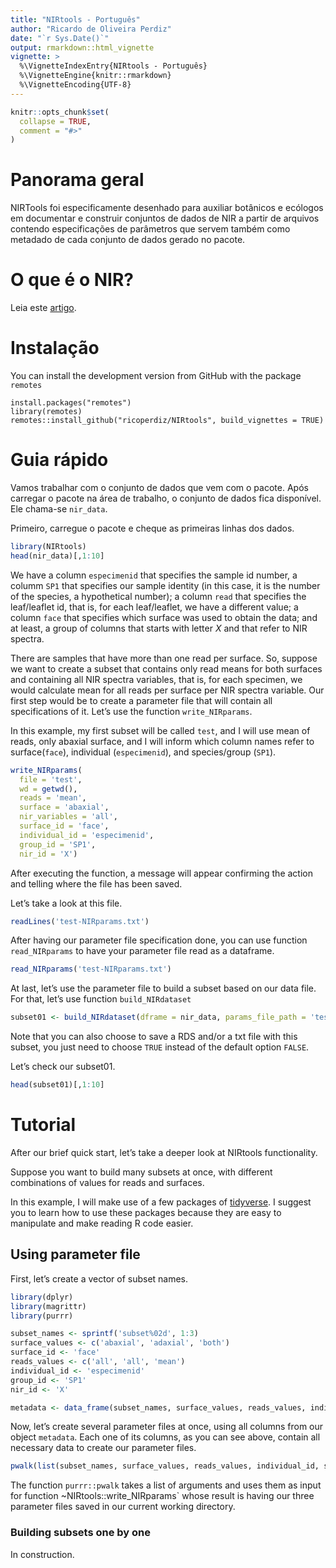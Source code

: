 ```yaml
---
title: "NIRtools - Português"
author: "Ricardo de Oliveira Perdiz"
date: "`r Sys.Date()`"
output: rmarkdown::html_vignette
vignette: >
  %\VignetteIndexEntry{NIRtools - Português}
  %\VignetteEngine{knitr::rmarkdown}
  %\VignetteEncoding{UTF-8}
---
```


```r
knitr::opts_chunk$set(
  collapse = TRUE,
  comment = "#>"
)
```

# Panorama geral

NIRTools foi especificamente desenhado para auxiliar botânicos e ecólogos em documentar e construir conjuntos de dados de NIR a partir de arquivos contendo especificações de parâmetros que servem também como metadado de cada conjunto de dados gerado no pacote.


# O que é o NIR?

Leia este [artigo](http://www.scielo.br/scielo.php?script=sci_arttext&pid=S0103-50532003000200006).

# Instalação

You can install the development version from GitHub with the package `remotes`

```
install.packages("remotes")
library(remotes)
remotes::install_github("ricoperdiz/NIRtools", build_vignettes = TRUE)
```

# Guia rápido

Vamos trabalhar com o conjunto de dados que vem com o pacote. Após carregar o pacote na área de trabalho, o conjunto de dados fica disponível. Ele chama-se `nir_data`.

Primeiro, carregue o pacote e cheque as primeiras linhas dos dados.

```r
library(NIRtools)
head(nir_data)[,1:10]
```

We have a column `especimenid` that specifies the sample id number, a columm `SP1` that specifies our sample identity (in this case, it is the number of the species, a hypothetical number); a column `read` that specifies the leaf/leaflet id, that is, for each leaf/leaflet, we have a different value; a column `face` that specifies which surface was used to obtain the data; and at least, a group of columns that starts with letter _X_ and that refer to NIR spectra.

There are samples that have more than one read per surface. So, suppose we want to create a subset that contains only read means for both surfaces and containing all NIR spectra variables, that is, for each specimen, we would calculate mean for all reads per surface per NIR spectra variable. Our first step would be to create a parameter file that will contain all specifications of it. Let's use the function `write_NIRparams`.

In this example, my first subset will be called `test`, and  I will use mean of reads, only abaxial surface, and I will inform which column names refer to surface(`face`), individual (`especimenid`), and species/group (`SP1`).

```r
write_NIRparams(
  file = 'test',
  wd = getwd(),
  reads = 'mean',
  surface = 'abaxial',
  nir_variables = 'all',
  surface_id = 'face',
  individual_id = 'especimenid',
  group_id = 'SP1',
  nir_id = 'X')
```

After executing the function, a message will appear confirming the action and telling where the file has been saved.

Let's take a look at this file.

```r
readLines('test-NIRparams.txt')
```

After having our parameter file specification done, you can use function `read_NIRparams` to have your parameter file read as a dataframe.

```r
read_NIRparams('test-NIRparams.txt')
```

At last, let's use the parameter file to build a subset based on our data file. For that, let's use function `build_NIRdataset`

```r
subset01 <- build_NIRdataset(dframe = nir_data, params_file_path = 'test-NIRparams.txt', save_txt = TRUE)
```

Note that you can also choose to save a RDS and/or a txt file with this subset, you just need to choose `TRUE` instead of the default option `FALSE`.

Let's check our subset01.

```r
head(subset01)[,1:10]
```

# Tutorial

After our brief quick start, let's take a deeper look at NIRtools functionality.

Suppose you want to build many subsets at once, with different combinations of values for reads and surfaces.

In this example, I will make use of a few packages of [tidyverse](https://www.tidyverse.org/). I suggest you to learn how to use these packages because they are easy to manipulate and make reading R code easier.

## Using parameter file

First, let's create a vector of subset names.

```r
library(dplyr)
library(magrittr)
library(purrr)

subset_names <- sprintf('subset%02d', 1:3)
surface_values <- c('abaxial', 'adaxial', 'both')
surface_id <- 'face'
reads_values <- c('all', 'all', 'mean')
individual_id <- 'especimenid'
group_id <- 'SP1'
nir_id <- 'X'

metadata <- data_frame(subset_names, surface_values, reads_values, individual_id, surface_id, group_id, nir_id)
```

Now, let's create several parameter files at once, using all columns from our object `metadata`. Each one of its columns, as you can see above, contain all necessary data to create our parameter files.

```r
pwalk(list(subset_names, surface_values, reads_values, individual_id, surface_id, group_id, nir_id), ~write_NIRparams(file = ..1, wd = '.', surface = ..2, reads = ..3, individual_id = ..4, surface_id = ..5, group_id = ..6, nir_id = ..7))
```

The function `purrr::pwalk` takes a list of arguments and uses them as input for function ~NIRtools::write_NIRparams` whose result is having our three parameter files saved in our current working directory.

### Building subsets one by one

In construction.
